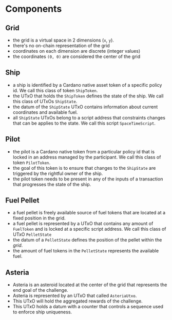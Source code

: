 # Components

## Grid

- the grid is a virtual space in 2 dimensions (`x`, `y`).
- there's no on-chain representation of the grid
- coordinates on each dimension are discrete (integer values)
- the coordinates `(0, 0)` are considered the center of the grid

## Ship

- a ship is identified by a Cardano native asset token of a specific policy id. We call this class of token `ShipToken`.
- the UTxO that holds the `ShipToken` defines the state of the ship. We call this class of UTxOs `ShipState`.
- the datum of the `ShipState` UTxO contains information about current coordinates and available fuel.
- all `ShipState` UTxOs belong to a script address that constraints changes that can be applies to the state. We call this script `SpaceTimeScript`.

## Pilot

- the pilot is a Cardano native token from a particular policy id that is locked in an address managed by the participant. We call this class of token `PilotToken`.
- the goal of this token is to ensure that changes to the `ShipState` are triggered by the rightful owner of the ship.
- the pilot token needs to be present in any of the inputs of a transaction that progresses the state of the ship.

## Fuel Pellet

- a fuel pellet is freely available source of fuel tokens that are located at a fixed position in the grid.
- a fuel pellet is represented by a UTxO that contains any amount of `FuelToken` and is locked at a specific script address. We call this class of UTxO `PelletState`
- the datum of a `PelletState` defines the position of the pellet within the _grid_.
- the amount of fuel tokens in the `PelletState` represents the available fuel.

## Asteria

- Asteria is an asteroid located at the center of the grid that represents the end goal of the challenge.
- Asteria is represented by an UTxO that called `AsteriaUtxo`. 
- This UTxO will hold the aggregated rewards of the challenge.
- This UTxO holds a datum with a counter that controls a sequence used to enforce ship uniqueness.
